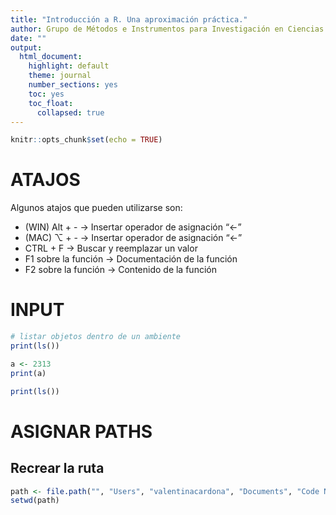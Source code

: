 ```yaml
---
title: "Introducción a R. Una aproximación práctica."
author: Grupo de Métodos e Instrumentos para Investigación en Ciencias del Comportamiento
date: ""
output:
  html_document:
    highlight: default
    theme: journal
    number_sections: yes
    toc: yes
    toc_float:
      collapsed: true
---
```


```r
knitr::opts_chunk$set(echo = TRUE)
```

# ATAJOS

Algunos atajos que pueden utilizarse son:

* (WIN) Alt + - -> Insertar operador de asignación "<-"
* (MAC) ⌥ + - -> Insertar operador de asignación "<-"
* CTRL + F -> Buscar y reemplazar un valor
* F1 sobre la función -> Documentación de la función
* F2 sobre la función -> Contenido de la función

# INPUT

```r
# listar objetos dentro de un ambiente
print(ls())

a <- 2313
print(a)

print(ls())
```

# ASIGNAR PATHS

## Recrear la ruta

```r
path <- file.path("", "Users", "valentinacardona", "Documents", "Code Nerd")
setwd(path)
```



